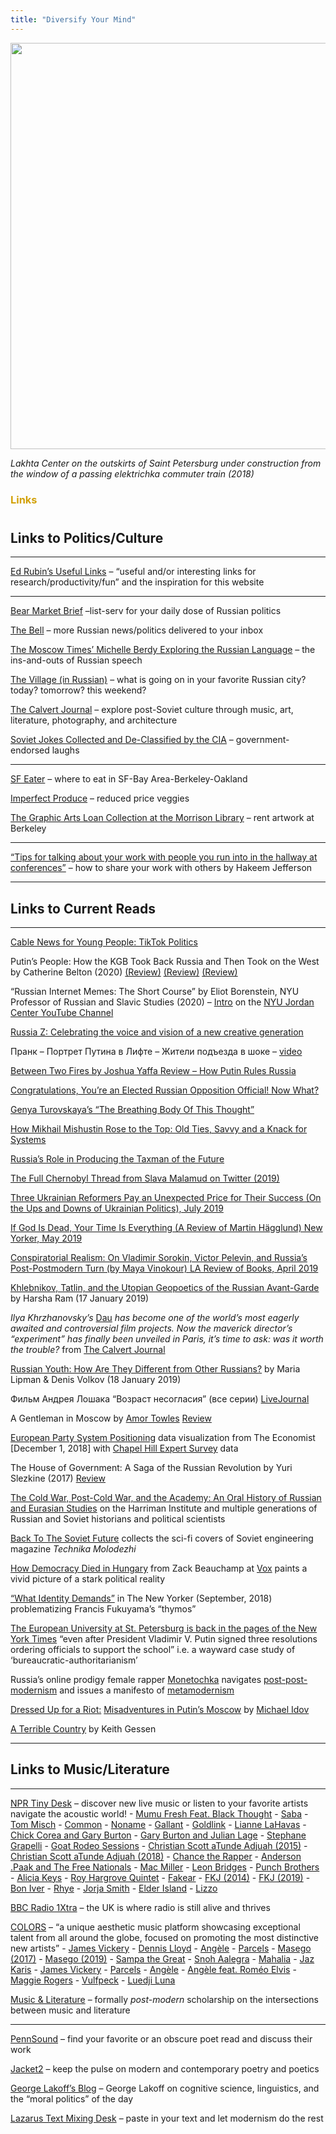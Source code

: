 ```yaml
---
title: "Diversify Your Mind"
---
```


<img align="center" src="images/laxta.jpg" width = "650">

*Lakhta Center on the outskirts of Saint Petersburg under construction from the window of a passing elektrichka commuter train (2018)*

<font color="#d2a107"><h3>Links</h3></font>

# {.tabset .tabset-fade}

## Links to Politics/Culture

---

[Ed Rubin's Useful Links](http://edrub.in/links.html) -- "useful and/or interesting links for research/productivity/fun" and the inspiration for this website

---

[Bear Market Brief](https://twitter.us13.list-manage.com/subscribe?u=3b0ef1746b4ae1af4ff5a7544&id=928ed11748) --list-serv for your daily dose of Russian politics

[The Bell](https://thebell.io/en/) -- more Russian news/politics delivered to your inbox 

[The Moscow Times' Michelle Berdy Exploring the Russian Language](https://themoscowtimes.com/authors/18) -- the ins-and-outs of Russian speech

[The Village (in Russian)](https://www.the-village.ru) -- what is going on in your favorite Russian city? today? tomorrow? this weekend?

[The Calvert Journal](https://www.calvertjournal.com) -- explore post-Soviet culture through music, art, literature, photography, and architecture

[Soviet Jokes Collected and De-Classified by the CIA](https://www.cia.gov/library/readingroom/docs/CIA-RDP89G00720R000800040003-6.pdf) -- government-endorsed laughs

---

[SF Eater](https://sf.eater.com) -- where to eat in SF-Bay Area-Berkeley-Oakland

[Imperfect Produce](https://www.imperfectproduce.com/home.php) -- reduced price veggies

[The Graphic Arts Loan Collection at the Morrison Library](http://galc.lib.berkeley.edu) -- rent artwork at Berkeley

---

["Tips for talking about your work with people you run into in the hallway at conferences"](https://docs.google.com/document/d/1ND_wS2WnhP3D11juKdJ4OoD5-sUwIWtwKmaA7ip_ESk/edit) -- how to share your work with others by Hakeem Jefferson

---

## Links to Current Reads

---

[Cable News for Young People: TikTok Politics](http://www.favstats.eu/docs/political_tiktok)

Putin's People: How the KGB Took Back Russia and Then Took on the West by Catherine Belton (2020) [(Review)](https://www.theguardian.com/books/2020/apr/12/putins-people-by-catherine-belton-review-relentless-and-convincing) [(Review)](https://www.ft.com/content/3a987878-7f26-11ea-b0fb-13524ae1056b) [(Review)](https://www.theguardian.com/books/2020/may/06/putins-people-by-catherine-belton-review-a-groundbreaking-study-that-follows-the-money) 

"Russian Internet Memes: The Short Course" by Eliot Borenstein, NYU Professor of Russian and Slavic Studies (2020) -- [Intro](https://youtu.be/JaXqER8Vt7k) on the [NYU Jordan Center YouTube Channel](https://www.youtube.com/channel/UCgTtfOglOudA4_RA2jYm5Aw)

[Russia Z: Celebrating the voice and vision of a new creative generation](https://www.calvertjournal.com/russiaz?fbclid=IwAR0oKG1wu0ys5ueZX4HTVQYyux3KjgXiU8GMye2EE-uU-cpc7-RtBgIkqtA)

Пранк -- Портрет Путина в Лифте -- Жители подъезда в шоке -- [video](https://www.youtube.com/watch?v=eeb3MMl3lB4&feature=youtu.be&fbclid=IwAR0ZXObF9S2aRwfKI29fdmfdj7XUMY6S-jmJr3VLhfruT8qUBE3MT3-uVUU)

[Between Two Fires by Joshua Yaffa Review – How Putin Rules Russia](https://www.theguardian.com/books/2020/feb/01/between-two-fires-joshua-yaffa-review)

[Congratulations, You’re an Elected Russian Opposition Official! Now What?](https://www.themoscowtimes.com/2020/02/03/congratulations-youre-an-elected-russian-opposition-official-now-what-a69120)

[Genya Turovskaya's "The Breathing Body Of This Thought"](https://www.musicandliterature.org/reviews/2020/2/4/genya-turovskayas-the-breathing-body-of-this-thought?fbclid=IwAR38WTXrVFxg36v-Pr4D-8bbyUGfycihvTsnKFdSBHnV07bC9ihZnm98aOA)

[How Mikhail Mishustin Rose to the Top: Old Ties, Savvy and a Knack for Systems](https://www.themoscowtimes.com/2020/01/27/how-mikhail-mishustin-rose-to-the-top-old-ties-savvy-and-a-knack-for-systems-a69052)

[Russia's Role in Producing the Taxman of the Future](https://www.ft.com/content/38967766-aec8-11e9-8030-530adfa879c2)

[The Full Chernobyl Thread from Slava Malamud on Twitter (2019)](https://twitter.com/SlavaMalamud/status/1132029943297265664)

[Three Ukrainian Reformers Pay an Unexpected Price for Their Success (On the Ups and Downs of Ukrainian Politics), July 2019](https://www.newyorker.com/news/dispatch/three-ukrainian-reformers-pay-an-unexpected-price-for-their-success)

[If God Is Dead, Your Time Is Everything (A Review of Martin Hägglund) New Yorker, May 2019](https://www.newyorker.com/magazine/2019/05/20/if-god-is-dead-your-time-is-everything)

[Conspiratorial Realism: On Vladimir Sorokin, Victor Pelevin, and Russia’s Post-Postmodern Turn (by Maya Vinokour) LA Review of Books, April 2019](https://lareviewofbooks.org/article/conspiratorial-realism-on-vladimir-sorokin-victor-pelevin-and-russias-post-postmodern-turn/)

[Khlebnikov, Tatlin, and the Utopian Geopoetics of the Russian Avant-Garde](https://www.youtube.com/watch?v=UGBALFEVhyM&frags=pl%2Cwn) by Harsha Ram (17 January 2019)

_Ilya Khrzhanovsky's_ [Dau](https://www.calvertjournal.com/features/show/10983/dau-khrzhanovsky-paris) _has become one of the world’s most eagerly awaited and controversial film projects. Now the maverick director’s "experiment" has finally been unveiled in Paris, it’s time to ask: was it worth the trouble?_ from [The Calvert Journal](https://www.calvertjournal.com)

[Russian Youth: How Are They Different from Other Russians?](http://www.ponarseurasia.org/point-counter/article/russian-youth-how-are-they-different-other-russians?fbclid=IwAR31Em_nJgCjtmS0snCqAmIywD4u7yld1Jlm3tS6FilgCzKc3uf8Xa1nZnI) by Maria Lipman & Denis Volkov (18 January 2019)

Фильм Андрея Лошака "Возраст несогласия" (все серии) [LiveJournal](https://ed-glezin.livejournal.com/947821.html)

A Gentleman in Moscow by [Amor Towles](http://www.amortowles.com/gentleman-moscow-amor-towles/gentleman-moscow-qa-amor-towles/) [ Review](https://www.npr.org/2016/09/03/490101866/a-gentleman-in-moscow-is-a-grand-hotel-adventure)

[European Party System Positioning](https://www.economist.com/graphic-detail/2018/12/01/europeans-sour-on-elites-and-the-eu-but-agree-on-little-else?fbclid=IwAR2UqhP5aM3P4aUVZbgUSu-0ha0KU2S5LtBiVXQ8kVmD4_2D56uM0DQMzzw) data visualization from The Economist [December 1, 2018] with [Chapel Hill Expert Survey](https://www.chesdata.eu) data

The House of Government: A Saga of the Russian Revolution by Yuri Slezkine (2017) [Review](https://muse.jhu.edu/article/709339/pdf)

[The Cold War, Post-Cold War, and the Academy: An Oral History of Russian and Eurasian Studies](http://oralhistory.harriman.columbia.edu) on the Harriman Institute and multiple generations of Russian and Soviet historians and political scientists

[Back To The Soviet Future](https://www.rferl.org/a/back-to-the-soviet-future-magazine-covers/29531480.html) collects the sci-fi covers of Soviet engineering magazine *Technika Molodezhi*

[How Democracy Died in Hungary](https://www.vox.com/policy-and-politics/2018/9/13/17823488/hungary-democracy-authoritarianism-trump) from Zack Beauchamp at [Vox](https://www.vox.com) paints a vivid picture of a stark political reality

["What Identity Demands"](https://www.newyorker.com/magazine/2018/09/03/francis-fukuyama-postpones-the-end-of-history) in The New Yorker (September, 2018) problematizing Francis Fukuyama's "thymos"

[The European University at St. Petersburg is back in the pages of the New York Times](https://www.nytimes.com/2018/08/26/world/europe/european-university-st-petersburg-russia.html) "even after President Vladimir V. Putin signed three resolutions ordering officials to support the school" i.e. a wayward case study of 'bureaucratic-authoritarianism'

Russia's online prodigy female rapper [Monetochka](https://www.calvertjournal.com/articles/show/6347/liza-monetochka-viral-internet-pop-star-russia) navigates [post-post-modernism](https://www.calvertjournal.com/news/show/10200/monetochka-listen-to-the-debut-album-from-russia-favourite-youtube-pop-star) and issues a manifesto of [metamodernism](https://www.ridl.io/en/monetochka-the-manifesto-of-metamodernism/)

[Dressed Up for a Riot:](https://us.macmillan.com/books/9780374223151) [Misadventures in Putin's Moscow](https://www.billboard.com/articles/news/features/7866203/emin-agalarov-trump-russia-music-exclusive-excerpt-idov) by [Michael Idov](https://www.nytimes.com/2016/01/10/magazine/my-accidental-career-as-a-russian-screenwriter.html)

[A Terrible Country](https://lareviewofbooks.org/article/reconsidering-russia-with-a-terrible-country-novelist-keith-gessen/#!) by Keith Gessen

---

## Links to Music/Literature

---

[NPR Tiny Desk](https://www.npr.org/series/tiny-desk-concerts/) -- discover new live music or listen to your favorite artists navigate the acoustic world!
- [Mumu Fresh Feat. Black Thought](https://www.youtube.com/watch?v=ivR988qCPik&frags=pl%2Cwn)
- [Saba](https://www.youtube.com/watch?v=LTzmjU8aOR4)
- [Tom Misch](https://www.youtube.com/watch?v=IUMTaAQ43lY) 
- [Common](https://www.youtube.com/watch?v=2AChGszRGwI)
- [Noname](https://www.youtube.com/watch?v=K58JYXhb4YA&t=296s)
- [Gallant](https://www.youtube.com/watch?v=BGpmIANN5Lg)
- [Goldlink](https://www.youtube.com/watch?v=B76B_akQJuM)
- [Lianne LaHavas](https://www.youtube.com/watch?v=9HUV5a7MgS4)
- [Chick Corea and Gary Burton](https://www.youtube.com/watch?v=15IHNYq6stw)
- [Gary Burton and Julian Lage](https://www.youtube.com/watch?v=fXjfvEcAV6w)
- [Stephane Grapelli](https://www.youtube.com/watch?v=P_lrTmLknNA)
- [Goat Rodeo Sessions](https://www.youtube.com/watch?v=O7EcT5YzKhQ&frags=pl%2Cwn)
- [Christian Scott aTunde Adjuah (2015)](https://youtu.be/mVJjmyFfuts)
- [Christian Scott aTunde Adjuah (2018)](https://youtu.be/3SxzS4mtH9o)
- [Chance the Rapper](https://www.youtube.com/watch?v=-kWbZvVU-e0)
- [Anderson .Paak and The Free Nationals](https://www.youtube.com/watch?v=ferZnZ0_rSM)
- [Mac Miller](https://www.youtube.com/watch?v=QrR_gm6RqCo&frags=pl%2Cwn)
- [Leon Bridges](https://www.youtube.com/watch?v=C_oACPWGvM4&frags=pl%2Cwn)
- [Punch Brothers](https://www.youtube.com/watch?v=iXE_K2Kpoqc)
- [Alicia Keys](https://www.youtube.com/watch?v=AG4Rfao5uyU&frags=pl%2Cwn)
- [Roy Hargrove Quintet](https://www.youtube.com/watch?v=qxeb0cwjE8U&frags=pl%2Cwn)
- [Fakear](https://www.youtube.com/watch?v=0d9KuiwdrdU)
- [FKJ (2014)](https://www.youtube.com/watch?v=ftLxvw_eFN0&t=612s&frags=pl%2Cwn)
- [FKJ (2019)](https://youtu.be/sCNlt5nvSI8)
- [Bon Iver](https://www.youtube.com/watch?v=CaYgMdq6NDg&frags=pl%2Cwn)
- [Rhye](https://www.youtube.com/watch?v=YkkKUARRpeU&frags=pl%2Cwn)
- [Jorja Smith](https://www.youtube.com/watch?v=yXrlhebkpIQ&frags=pl%2Cwn)
- [Elder Island](https://www.youtube.com/watch?v=uBTHX1a_mwY&frags=pl%2Cwn)
- [Lizzo](https://www.npr.org/2019/07/29/732097345/lizzo-tiny-desk-concert?jwsource=cl)

[BBC Radio 1Xtra](https://www.bbc.co.uk/1xtra) -- the UK is where radio is still alive and thrives

[COLORS](https://www.youtube.com/channel/UC2Qw1dzXDBAZPwS7zm37g8g) -- "a unique aesthetic music platform showcasing exceptional talent from all around the globe, focused on promoting the most distinctive new artists"
- [James Vickery](https://www.youtube.com/watch?v=ivR988qCPik&frags=pl%2Cwn)
- [Dennis Lloyd](https://www.youtube.com/watch?v=WYeAUpvWeI8)
- [Angèle](https://www.youtube.com/watch?v=XQKYEs4llzg)
- [Parcels](https://www.youtube.com/watch?v=bJl-avjRgzU)
- [Masego (2017)](https://www.youtube.com/watch?v=fuAE3U1NvOs)
- [Masego (2019)](https://www.youtube.com/watch?v=3VSlj34f2aQ)
- [Sampa the Great](https://www.youtube.com/watch?v=MddG0quhiFY)
- [Snoh Aalegra](https://www.youtube.com/watch?v=ElINqEyx7GM)
- [Mahalia](https://www.youtube.com/watch?v=QK7JQl9jNzM)
- [Jaz Karis](https://www.youtube.com/watch?v=6zMgQMEqga8)
- [James Vickery](https://youtu.be/vGalFuPdock)
- [Parcels](httpshttps://youtu.be/bJl-avjRgzU)
- [Angèle](https://youtu.be/XQKYEs4llzg)
- [Angèle feat. Roméo Elvis](https://youtu.be/Fy1xQSiLx8U)
- [Maggie Rogers](https://youtu.be/MrO5GTVdc-Q)
- [Vulfpeck](https://youtu.be/zVyEPAMpwDc)
- [Luedji Luna](https://youtu.be/sb2Srii4Ojg)

[Music & Literature](http://www.musicandliterature.org) -- formally *post-modern* scholarship on the intersections between music and literature

---

[PennSound](http://writing.upenn.edu/pennsound/) -- find your favorite or an obscure poet read and discuss their work

[Jacket2](http://jacket2.org) -- keep the pulse on modern and contemporary poetry and poetics

[George Lakoff's Blog](https://georgelakoff.com/blog/) -- George Lakoff on cognitive science, linguistics, and the "moral politics" of the day

[Lazarus Text Mixing Desk](http://www.lazaruscorporation.co.uk/cutup/text-mixing-desk) -- paste in your text and let modernism do the rest
